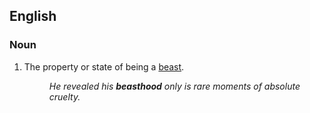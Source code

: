 ==English==

===Noun===
{{en-noun|-}}

#The property or state of being a [[beast]].
#:''He revealed his '''beasthood''' only is rare moments of absolute cruelty.''